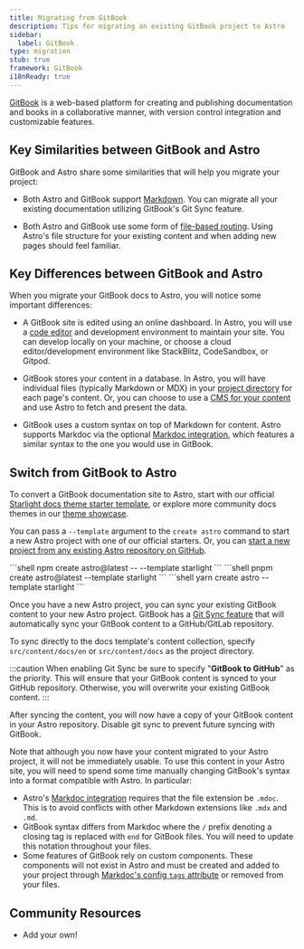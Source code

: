 ```yaml
---
title: Migrating from GitBook
description: Tips for migrating an existing GitBook project to Astro
sidebar:
  label: GitBook
type: migration
stub: true
framework: GitBook
i18nReady: true
---
```



[GitBook](https://gitbook.com) is a web-based platform for creating and publishing documentation and books in a collaborative manner, with version control integration and customizable features.


## Key Similarities between GitBook and Astro

GitBook and Astro share some similarities that will help you migrate your project:

- Both Astro and GitBook support [Markdown](/en/guides/markdown-content/). You can migrate all your existing documentation utilizing GitBook's Git Sync feature.

- Both Astro and GitBook use some form of [file-based routing](/en/guides/routing/). Using Astro's file structure for your existing content and when adding new pages should feel familiar.

## Key Differences between GitBook and Astro

When you migrate your GitBook docs to Astro, you will notice some important differences:

- A GitBook site is edited using an online dashboard. In Astro, you will use a [code editor](/en/editor-setup/) and development environment to maintain your site. You can develop locally on your machine, or choose a cloud editor/development environment like StackBlitz, CodeSandbox, or Gitpod.

- GitBook stores your content in a database. In Astro, you will have individual files (typically Markdown or MDX) in your [project directory](/en/basics/project-structure/) for each page's content. Or, you can choose to use a [CMS for your content](/en/guides/cms/) and use Astro to fetch and present the data.

- GitBook uses a custom syntax on top of Markdown for content. Astro supports Markdoc via the optional [Markdoc integration](/en/guides/integrations-guide/markdoc/), which features a similar syntax to the one you would use in GitBook.


## Switch from GitBook to Astro

To convert a GitBook documentation site to Astro, start with our official [Starlight docs theme starter template](https://starlight.astro.build), or explore more community docs themes in our [theme showcase](https://astro.build/themes?search=&categories%5B%5D=docs).

You can pass a `--template` argument to the `create astro` command to start a new Astro project with one of our official starters. Or, you can [start a new project from any existing Astro repository on GitHub](/en/install-and-setup/#use-a-theme-or-starter-template).

  <PackageManagerTabs>
    <Fragment slot="npm">
    ```shell
    npm create astro@latest -- --template starlight
    ```
    </Fragment>
    <Fragment slot="pnpm">
    ```shell
    pnpm create astro@latest --template starlight
    ```
    </Fragment>
    <Fragment slot="yarn">
    ```shell
    yarn create astro --template starlight
    ```
    </Fragment>
  </PackageManagerTabs>

Once you have a new Astro project, you can sync your existing GitBook content to your new Astro project. GitBook has a [Git Sync feature](https://docs.gitbook.com/product-tour/git-sync) that will automatically sync your GitBook content to a GitHub/GitLab repository. 

To sync directly to the docs template's content collection, specify `src/content/docs/en` or `src/content/docs` as the project directory.

:::caution
When enabling Git Sync be sure to specify "**GitBook to GitHub**" as the priority. This will ensure that your GitBook content is synced to your GitHub repository. Otherwise, you will overwrite your existing GitBook content.
:::

After syncing the content, you will now have a copy of your GitBook content in your Astro repository. Disable git sync to prevent future syncing with GitBook.

Note that although you now have your content migrated to your Astro project, it will not be immediately usable. To use this content in your Astro site, you will need to spend some time manually changing GitBook's syntax into a format compatible with Astro. In particular:

- Astro's [Markdoc integration](/en/guides/integrations-guide/markdoc/) requires that the file extension be `.mdoc`. This is to avoid conflicts with other Markdown extensions like `.mdx` and `.md`.
- GitBook syntax differs from Markdoc where the `/` prefix denoting a closing tag is replaced with `end` for GitBook files. You will need to update this notation throughout your files.
- Some features of GitBook rely on custom components. These components will not exist in Astro and must be created and added to your project through [Markdoc's config `tags` attribute](/en/guides/integrations-guide/markdoc/#use-astro-components-as-markdoc-tags) or removed from your files.

## Community Resources

- Add your own!
